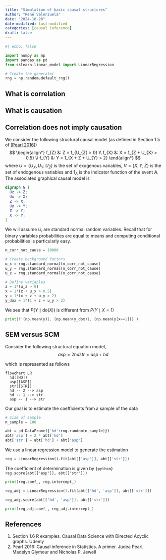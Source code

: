 ```yaml
---
title: "Simulation of basic causal structures"
author: "René Valenzuela"
date: "2024-10-28"
date-modified: last-modified
categories: [causal inference]
draft: false
---
```


```python
#| echo: false

import numpy as np
import pandas as pd
from sklearn.linear_model import LinearRegression

# Create the generator
rng = np.random.default_rng()
```

## What is correlation

## What is causation

## Correlation does not imply causation

We consider the following structural causal model (as defined in Section 1.5 of <a href="#cis">(Pearl 2016)</a>)
$$
\begin{align*}
f_{Z} &: Z = 1_{U_{Z} > 0} \\
f_{X} &: X = 1_{Z + U_{X} > 0.5} \\
f_{Y} &: Y = 1_{X + Z + U_{Y} > 2}
\end{align*}
$$
where $U = \{ U_{X}, U_{Y}, U_{Z} \}$ is the set of exogenous variables, $V = \{ X, Y, Z \}$ is the set of endogenous variables and $1_{A}$ is the indicator function of the event $A$. The associated graphical causal model is
```dot
digraph G {
  Uz -> Z;
  Ux -> X;
  Z -> X;
  Uy -> Y;
  Z -> Y;
  X -> Y;
}
```

We will assume $U_{i}$ are standard normal random variables. Recall that for binary variables probabilities are equal to means and computing conditional probabilities is particularly easy.

```python
n_corr_not_cause = 10000

# Create background factors
u_x = rng.standard_normal(n_corr_not_cause)
u_y = rng.standard_normal(n_corr_not_cause)
u_z = rng.standard_normal(n_corr_not_cause)

# Define variables
z = 1*(u_z > 0)
x = 1*(z + u_x > 0.5)
y = 1*(x + z + u_y > 2)
y_dox = 1*(1 + z + u_y > 2)
```

We see that $P\left( Y \mid \text{do}\left(X\right)\right)$ is different from $P\left( Y \mid X = 1\right)$

```python
print(f'{np.mean(y)}, {np.mean(y_dox)}, {np.mean(y[x==1])}')
```



## SEM versus SCM

Consider the following structural equation model,
$$
asp = 2hd
str = asp + hd
$$

which is represented as follows

```mermaid
flowchart LR
  hd([HD])
  asp([ASP])
  str([STR])
  hd -- 2 --> asp
  hd -- 1 --> str
  asp -- 1 --> str
```

Our goal is to estimate the coefficients from a sample of the data

```python

# Size of sample
n_sample = 100

abt = pd.DataFrame({'hd':rng.random(n_sample)})
abt['asp'] = 2 * abt['hd']
abt['str'] = abt['hd'] + abt['asp']
```

We use a linear regression model to generate the estimation

```python
reg = LinearRegression().fit(abt[['asp']], abt[['str']])
```

The coefficient of determination is given by `{python} reg.score(abt[['asp']], abt[['str']])`


```python
print(reg.coef_, reg.intercept_)
```

```python
reg_adj = LinearRegression().fit(abt[['hd', 'asp']], abt[['str']])
```

```python
reg_adj.score(abt[['hd', 'asp']], abt[['str']])
```

```python
print(reg_adj.coef_, reg_adj.intercept_)
```

## References

1. Section 1.6 R examples. Causal Data Science with Directed Acyclic graphs. Udemy
2. <a name="cis">Pearl 2016</a>: Causal inference in Statistics. A primer. Judea Pearl, Madelyn Glymour and Nicholas P. Jewell
